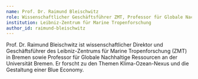 ---
name: Prof. Dr. Raimund Bleischwitz
role: Wissenschaftlicher Geschäftsführer ZMT, Professor für Globale Nachhaltige Ressourcen (Universität Bremen), Honorarprofessor am UCL Bartlett School of Environment, Energy and Resources
institution: Leibniz-Zentrum für Marine Tropenforschung
author_id: raimund-bleischwitz
---

Prof. Dr. Raimund Bleischwitz ist wissenschaftlicher Direktor und Geschäftsführer des Leibniz-Zentrums für Marine Tropenforschung (ZMT) in Bremen sowie Professor für Globale Nachhaltige Ressourcen an der Universität Bremen. Er forscht zu den Themen Klima-Ozean-Nexus und die Gestaltung einer Blue Economy.
